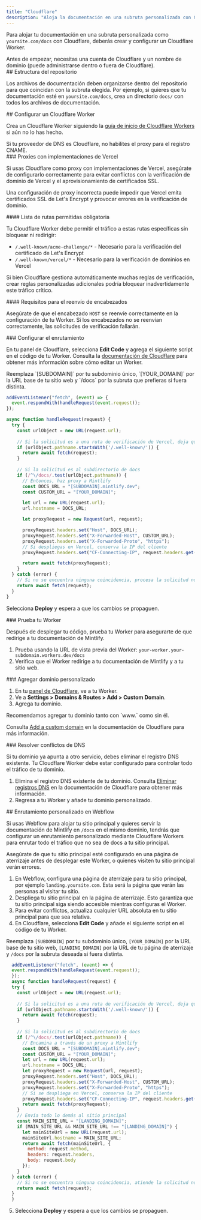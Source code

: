 ```yaml
---
title: "Cloudflare"
description: "Aloja la documentación en una subruta personalizada con Cloudflare Workers"
---
```



Para alojar tu documentación en una subruta personalizada como `yoursite.com/docs` con Cloudflare, deberás crear y configurar un Cloudflare Worker.

<Info>
  Antes de empezar, necesitas una cuenta de Cloudflare y un nombre de dominio (puede administrarse dentro o fuera de Cloudflare).
</Info>


<div id="repository-structure">
  ## Estructura del repositorio
</div>

Los archivos de documentación deben organizarse dentro del repositorio para que coincidan con la subruta elegida. Por ejemplo, si quieres que tu documentación esté en `yoursite.com/docs`, crea un directorio `docs/` con todos los archivos de documentación.

<div id="set-up-a-cloudflare-worker">
  ## Configurar un Cloudflare Worker
</div>

Crea un Cloudflare Worker siguiendo la [guía de inicio de Cloudflare Workers](https://developers.cloudflare.com/workers/get-started/dashboard/) si aún no lo has hecho.

<Warning>
  Si tu proveedor de DNS es Cloudflare, no habilites el proxy para el registro CNAME.
</Warning>

<div id="proxies-with-vercel-deployments">
  ### Proxies con implementaciones de Vercel
</div>

Si usas Cloudflare como proxy con implementaciones de Vercel, asegúrate de configurarlo correctamente para evitar conflictos con la verificación de dominio de Vercel y el aprovisionamiento de certificados SSL.

Una configuración de proxy incorrecta puede impedir que Vercel emita certificados SSL de Let's Encrypt y provocar errores en la verificación de dominio.

<div id="required-path-allowlist">
  #### Lista de rutas permitidas obligatoria
</div>

Tu Cloudflare Worker debe permitir el tráfico a estas rutas específicas sin bloquear ni redirigir:

- `/.well-known/acme-challenge/*` - Necesario para la verificación del certificado de Let's Encrypt
- `/.well-known/vercel/*` - Necesario para la verificación de dominios en Vercel

Si bien Cloudflare gestiona automáticamente muchas reglas de verificación, crear reglas personalizadas adicionales podría bloquear inadvertidamente este tráfico crítico.

<div id="header-forwarding-requirements">
  #### Requisitos para el reenvío de encabezados
</div>

Asegúrate de que el encabezado `HOST` se reenvíe correctamente en la configuración de tu Worker. Si los encabezados no se reenvían correctamente, las solicitudes de verificación fallarán.

<div id="configure-routing">
  ### Configurar el enrutamiento
</div>

En tu panel de Cloudflare, selecciona **Edit Code** y agrega el siguiente script en el código de tu Worker. Consulta la [documentación de Cloudflare](https://developers.cloudflare.com/workers-ai/get-started/dashboard/#development) para obtener más información sobre cómo editar un Worker.

<Tip>
  Reemplaza `[SUBDOMAIN]` por tu subdominio único, `[YOUR_DOMAIN]` por la URL base de tu sitio web y `/docs` por la subruta que prefieras si fuera distinta.
</Tip>

```javascript
addEventListener("fetch", (event) => {
  event.respondWith(handleRequest(event.request));
});

async function handleRequest(request) {
  try {
    const urlObject = new URL(request.url);
    
    // Si la solicitud es a una ruta de verificación de Vercel, deja que pase
    if (urlObject.pathname.startsWith('/.well-known/')) {
      return await fetch(request);
    }
    
    // Si la solicitud es al subdirectorio de docs
    if (/^\/docs/.test(urlObject.pathname)) {
      // Entonces, haz proxy a Mintlify
      const DOCS_URL = "[SUBDOMAIN].mintlify.dev";
      const CUSTOM_URL = "[YOUR_DOMAIN]";

      let url = new URL(request.url);
      url.hostname = DOCS_URL;

      let proxyRequest = new Request(url, request);

      proxyRequest.headers.set("Host", DOCS_URL);
      proxyRequest.headers.set("X-Forwarded-Host", CUSTOM_URL);
      proxyRequest.headers.set("X-Forwarded-Proto", "https");
      // Si despliegas en Vercel, conserva la IP del cliente
      proxyRequest.headers.set("CF-Connecting-IP", request.headers.get("CF-Connecting-IP"));

      return await fetch(proxyRequest);
    }
  } catch (error) {
    // Si no se encuentra ninguna coincidencia, procesa la solicitud normal
    return await fetch(request);
  }
}
```

Selecciona **Deploy** y espera a que los cambios se propaguen.

<Propagating />


<div id="test-your-worker">
  ### Prueba tu Worker
</div>

Después de desplegar tu código, prueba tu Worker para asegurarte de que redirige a tu documentación de Mintlify.

1. Prueba usando la URL de vista previa del Worker: `your-worker.your-subdomain.workers.dev/docs`
2. Verifica que el Worker redirige a tu documentación de Mintlify y a tu sitio web.

<div id="add-custom-domain">
  ### Agregar dominio personalizado
</div>

1. En tu [panel de Cloudflare](https://dash.cloudflare.com/), ve a tu Worker.
2. Ve a **Settings > Domains & Routes > Add > Custom Domain**.
3. Agrega tu dominio. 

<Tip>
  Recomendamos agregar tu dominio tanto con `www.` como sin él.
</Tip>

Consulta [Add a custom domain](https://developers.cloudflare.com/workers/configuration/routing/custom-domains/#add-a-custom-domain) en la documentación de Cloudflare para más información. 

<div id="resolve-dns-conflicts">
  ### Resolver conflictos de DNS
</div>

Si tu dominio ya apunta a otro servicio, debes eliminar el registro DNS existente. Tu Cloudflare Worker debe estar configurado para controlar todo el tráfico de tu dominio.

1. Elimina el registro DNS existente de tu dominio. Consulta [Eliminar registros DNS](https://developers.cloudflare.com/dns/manage-dns-records/how-to/create-dns-records/#delete-dns-records) en la documentación de Cloudflare para obtener más información.
2. Regresa a tu Worker y añade tu dominio personalizado.

<div id="webflow-custom-routing">
  ## Enrutamiento personalizado en Webflow
</div>

Si usas Webflow para alojar tu sitio principal y quieres servir la documentación de Mintlify en `/docs` en el mismo dominio, tendrás que configurar un enrutamiento personalizado mediante Cloudflare Workers para enrutar todo el tráfico que no sea de docs a tu sitio principal.

<Warning>
  Asegúrate de que tu sitio principal esté configurado en una página de aterrizaje antes de desplegar este Worker, o quienes visiten tu sitio principal verán errores.
</Warning>

1. En Webflow, configura una página de aterrizaje para tu sitio principal, por ejemplo `landing.yoursite.com`. Esta será la página que verán las personas al visitar tu sitio.
2. Despliega tu sitio principal en la página de aterrizaje. Esto garantiza que tu sitio principal siga siendo accesible mientras configuras el Worker.
3. Para evitar conflictos, actualiza cualquier URL absoluta en tu sitio principal para que sea relativa.
4. En Cloudflare, selecciona **Edit Code** y añade el siguiente script en el código de tu Worker.

<Tip> Reemplaza `[SUBDOMAIN]` por tu subdominio único, `[YOUR_DOMAIN]` por la URL base de tu sitio web, `[LANDING_DOMAIN]` por la URL de tu página de aterrizaje y `/docs` por la subruta deseada si fuera distinta. </Tip>

```javascript
  addEventListener("fetch", (event) => {
  event.respondWith(handleRequest(event.request));
  });
  async function handleRequest(request) {
  try {
    const urlObject = new URL(request.url);
    
    // Si la solicitud es a una ruta de verificación de Vercel, deja que pase
    if (urlObject.pathname.startsWith('/.well-known/')) {
      return await fetch(request);
    }
    
    // Si la solicitud es al subdirectorio de docs
    if (/^\/docs/.test(urlObject.pathname)) {
      // Encamina a través de un proxy a Mintlify
      const DOCS_URL = "[SUBDOMAIN].mintlify.dev";
      const CUSTOM_URL = "[YOUR_DOMAIN]";
      let url = new URL(request.url);
      url.hostname = DOCS_URL;
      let proxyRequest = new Request(url, request);
      proxyRequest.headers.set("Host", DOCS_URL);
      proxyRequest.headers.set("X-Forwarded-Host", CUSTOM_URL);
      proxyRequest.headers.set("X-Forwarded-Proto", "https");
      // Si se despliega en Vercel, conserva la IP del cliente
      proxyRequest.headers.set("CF-Connecting-IP", request.headers.get("CF-Connecting-IP"));
      return await fetch(proxyRequest);
    }
    // Envía todo lo demás al sitio principal
    const MAIN_SITE_URL = "[LANDING_DOMAIN]";
    if (MAIN_SITE_URL && MAIN_SITE_URL !== "[LANDING_DOMAIN]") {
      let mainSiteUrl = new URL(request.url);
      mainSiteUrl.hostname = MAIN_SITE_URL;
      return await fetch(mainSiteUrl, {
        method: request.method,
        headers: request.headers,
        body: request.body
      });
    }
  } catch (error) {
    // Si no se encuentra ninguna coincidencia, atiende la solicitud normal
    return await fetch(request);
  }
  }
```

5. Selecciona **Deploy** y espera a que los cambios se propaguen.

<Propagating />
